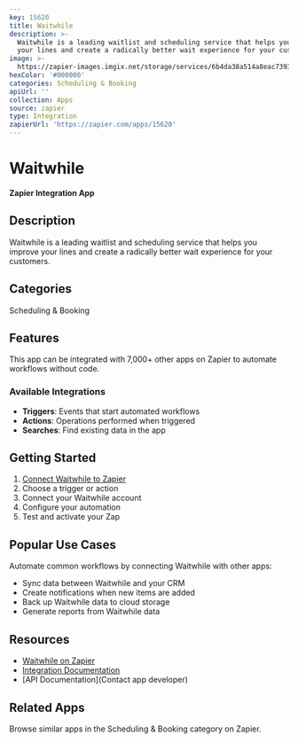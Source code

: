 ```yaml
---
key: 15620
title: Waitwhile
description: >-
  Waitwhile is a leading waitlist and scheduling service that helps you improve
  your lines and create a radically better wait experience for your customers.
image: >-
  https://zapier-images.imgix.net/storage/services/6b4da38a514a8eac739364a530ccae38.png?auto=format%2Ccompress&ixlib=python-3.0.0&q=50
hexColor: '#000000'
categories: Scheduling & Booking
apiUrl: ''
collection: Apps
source: zapier
type: Integration
zapierUrl: 'https://zapier.com/apps/15620'
---
```

# Waitwhile

**Zapier Integration App**

## Description

Waitwhile is a leading waitlist and scheduling service that helps you improve your lines and create a radically better wait experience for your customers.

## Categories

Scheduling & Booking

## Features

This app can be integrated with 7,000+ other apps on Zapier to automate workflows without code.

### Available Integrations

- **Triggers**: Events that start automated workflows
- **Actions**: Operations performed when triggered
- **Searches**: Find existing data in the app

## Getting Started

1. [Connect Waitwhile to Zapier](https://zapier.com/apps/15620)
2. Choose a trigger or action
3. Connect your Waitwhile account
4. Configure your automation
5. Test and activate your Zap

## Popular Use Cases

Automate common workflows by connecting Waitwhile with other apps:

- Sync data between Waitwhile and your CRM
- Create notifications when new items are added
- Back up Waitwhile data to cloud storage
- Generate reports from Waitwhile data

## Resources

- [Waitwhile on Zapier](https://zapier.com/apps/15620)
- [Integration Documentation](https://zapier.com/apps/15620/integrations)
- [API Documentation](Contact app developer)

## Related Apps

Browse similar apps in the Scheduling & Booking category on Zapier.
